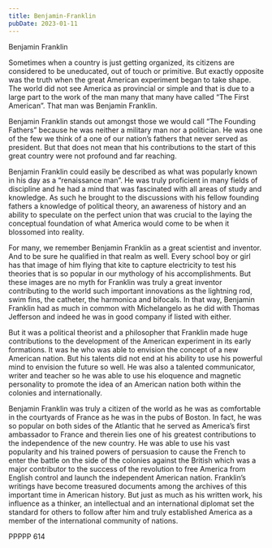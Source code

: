 ```yaml
---
title: Benjamin-Franklin
pubDate: 2023-01-11
---
```


Benjamin Franklin

Sometimes when a country is just getting organized, its citizens are considered to be uneducated, out of touch or primitive.  But exactly opposite was the truth when the great American experiment began to take shape.  The world did not see America as provincial or simple and that is due to a large part to the work of the man many that many have called “The First American”.  That man was Benjamin Franklin.

Benjamin Franklin stands out amongst those we would call “The Founding Fathers” because he was neither a military man nor a politician.  He was one of the few we think of a one of our nation’s fathers that never served as president.  But that does not mean that his contributions to the start of this great country were not profound and far reaching.

Benjamin Franklin could easily be described as what was popularly known in his day as a “renaissance man”.  He was truly proficient in many fields of discipline and he had a mind that was fascinated with all areas of study and knowledge.  As such he brought to the discussions with his fellow founding fathers a knowledge of political theory, an awareness of history and an ability to speculate on the perfect union that was crucial to the laying the conceptual foundation of what America would come to be when it blossomed into reality.

For many, we remember Benjamin Franklin as a great scientist and inventor.  And to be sure he qualified in that realm as well.  Every school boy or girl has that image of him flying that kite to capture electricity to test his theories that is so popular in our mythology of his accomplishments.  But these images are no myth for Franklin was truly a great inventor contributing to the world such important innovations as the lightning rod, swim fins, the catheter, the harmonica and bifocals.  In that way, Benjamin Franklin had as much in common with Michelangelo as he did with Thomas Jefferson and indeed he was in good company if listed with either.

But it was a political theorist and a philosopher that Franklin made huge contributions to the development of the American experiment in its early formations.  It was he who was able to envision the concept of a new American nation.  But his talents did not end at his ability to use his powerful mind to envision the future so well.  He was also a talented communicator, writer and teacher so he was able to use his eloquence and magnetic personality to promote the idea of an American nation both within the colonies and internationally.

Benjamin Franklin was truly a citizen of the world as he was as comfortable in the courtyards of France as he was in the pubs of Boston.  In fact, he was so popular on both sides of the Atlantic that he served as America’s first ambassador to France and therein lies one of his greatest contributions to the independence of the new country.  He was able to use his vast popularity and his trained powers of persuasion to cause the French to enter the battle on the side of the colonies against the British which was a major contributor to the success of the revolution to free America from English control and launch the independent American nation.
Franklin’s writings have become treasured documents among the archives of this important time in American history.  But just as much as his written work, his influence as a thinker, an intellectual and an international diplomat set the standard for others to follow after him and truly established America as a member of the international community of nations.

PPPPP 614